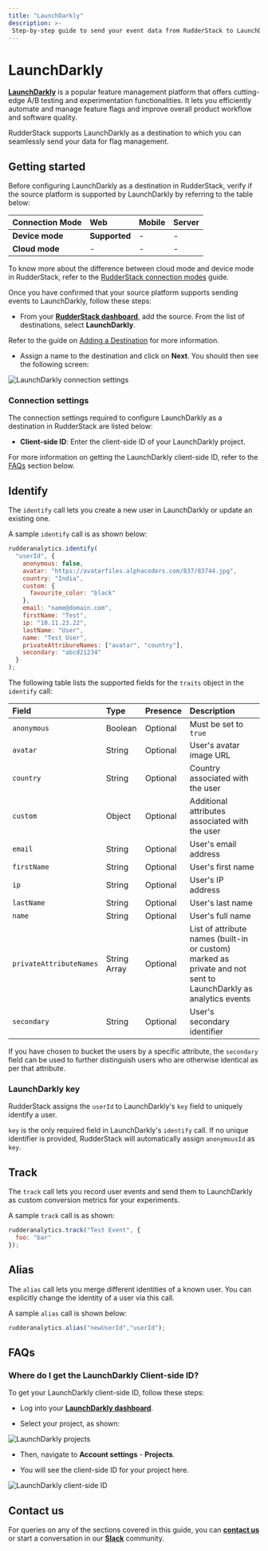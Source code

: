 ```yaml
---
title: "LaunchDarkly"
description: >-
 Step-by-step guide to send your event data from RudderStack to LaunchDarkly.
---
```


# LaunchDarkly

[**LaunchDarkly**](https://launchdarkly.com/) is a popular feature management platform that offers cutting-edge A/B testing and experimentation functionalities. It lets you efficiently automate and manage feature flags and improve overall product workflow and software quality.

RudderStack supports LaunchDarkly as a destination to which you can seamlessly send your data for flag management.

## Getting started

Before configuring LaunchDarkly as a destination in RudderStack, verify if the source platform is supported by LaunchDarkly by referring to the table below:

| Connection Mode     | Web           | Mobile                 | Server        |
| :------------------ | :------------ | :--------------------- | :-------------|
| **Device mode**     | **Supported**             | -                      | -            |
| **Cloud mode**      | - | -          | - |

<div class="infoBlock">
 
 To know more about the difference between cloud mode and device mode in RudderStack, refer to the <a href="https://rudderstack.com/docs/rudderstack-cloud/rudderstack-connection-modes/">RudderStack connection modes</a> guide.
</div>

Once you have confirmed that your source platform supports sending events to LaunchDarkly, follow these steps:

* From your [**RudderStack dashboard**](https://app.rudderstack.com/), add the source. From the list of destinations, select **LaunchDarkly**.

<div class="infoBlock">
 
 Refer to the guide on <a href="https://rudderstack.com/docs/rudderstack-cloud/destinations/#adding-a-destination">Adding a Destination</a> for more information.
</div>

* Assign a name to the destination and click on **Next**. You should then see the following screen:

<img src="../../assets/event-stream-destinations/launchdarkly-connection-settings.png" alt="LaunchDarkly connection settings" />

### Connection settings

The connection settings required to configure LaunchDarkly as a destination in RudderStack are listed below:

* **Client-side ID**: Enter the client-side ID of your LaunchDarkly project.

<div class="infoBlock">
 
For more information on getting the LaunchDarkly client-side ID, refer to the <a href="#faqs">FAQs</a> section below.
</div>

## Identify

The `identify` call lets you create a new user in LaunchDarkly or update an existing one. 

A sample `identify` call is as shown below:

```javascript
rudderanalytics.identify(
  "userId", {
    anonymous: false,
    avatar: "https://avatarfiles.alphacoders.com/837/83744.jpg",
    country: "India",
    custom: {
      favourite_color: "black"
    },
    email: "name@domain.com",
    firstName: "Test",
    ip: "10.11.23.22",
    lastName: "User",
    name: "Test User",
    privateAttribureNames: ["avatar", "country"],
    secondary: "abcd21234"
  }
);
```

The following table lists the supported fields for the `traits` object in the `identify` call:

| Field | Type | Presence | Description | 
|:------|:-----|:---------|:-------------|
| `anonymous`    | Boolean | Optional | Must be set to `true`  |
| `avatar` | String | Optional | User's avatar image URL |
| `country` | String | Optional | Country associated with the user |
| `custom` | Object | Optional | Additional attributes associated with the user |
| `email` | String | Optional | User's email address |
| `firstName` | String | Optional | User's first name |
| `ip` | String | Optional | User's IP address |
| `lastName` | String | Optional | User's last name |
| `name` | String | Optional | User's full name |
| `privateAttributeNames` | String Array | Optional | List of attribute names (built-in or custom) marked as private and not sent to LaunchDarkly as analytics events |
| `secondary` | String | Optional | User's secondary identifier |

<div class="infoBlock">

If you have chosen to bucket the users by a specific attribute, the <code class="inline-code">secondary</code> field can be used to further distinguish users who are otherwise identical as per that attribute. 
</div>

### LaunchDarkly key

RudderStack assigns the `userId` to LaunchDarkly's `key` field to uniquely identify a user.

<div class="infoBlock">

<code class="inline-code">key</code> is the only required field in LaunchDarkly's <code class="inline-code">identify</code> call. If no unique identifier is provided, RudderStack will automatically assign <code class="inline-code">anonymousId</code> as <code class="inline-code">key</code>.
</div>

## Track

The `track` call lets you record user events and send them to LaunchDarkly as custom conversion metrics for your experiments.

A sample `track` call is as shown:

```javascript
rudderanalytics.track("Test Event", {
  foo: "bar"
});
```

## Alias

The `alias` call lets you merge different identities of a known user. You can explicitly change the identity of a user via this call.

A sample `alias` call is shown below:

```javascript
rudderanalytics.alias("newUserId","userId");
```

## FAQs

### Where do I get the LaunchDarkly Client-side ID?

To get your LaunchDarkly client-side ID, follow these steps:

- Log into your [**LaunchDarkly dashboard**](https://app.launchdarkly.com/).

- Select your project, as shown:

<img src="../../assets/event-stream-destinations/launchdarkly-projects.png" alt="LaunchDarkly projects" />

- Then, navigate to **Account settings** - **Projects**.

- You will see the client-side ID for your project here.

<img src="../../assets/event-stream-destinations/launchdarkly-clientsideID.png" alt="LaunchDarkly client-side ID" />

## Contact us

For queries on any of the sections covered in this guide, you can [**contact us**](mailto:%20docs@rudderstack.com) or start a conversation in our [**Slack**](https://rudderstack.com/join-rudderstack-slack-community) community.
